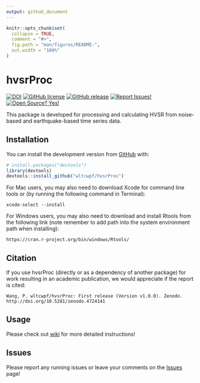```yaml
---
output: github_document
---
```


<!-- README.md is generated from README.Rmd. Please edit that file -->

```r
knitr::opts_chunk$set(
  collapse = TRUE,
  comment = "#>",
  fig.path = "man/figures/README-",
  out.width = "100%"
)
```
# hvsrProc

<!-- badges: start -->
[![DOI](https://img.shields.io/badge/DOI-10.5281/zenodo.4724141-0096FF.svg)](https://zenodo.org/badge/latestdoi/358467058)
[![GitHub license](https://img.shields.io/badge/License-MIT-green.svg)](https://github.com/wltcwpf/hvsrProc/blob/master/LICENSE.md)
[![GitHub release](https://img.shields.io/badge/Release-v1.0.0-blue.svg)](https://github.com/wltcwpf/hvsrProc/releases)
[![Report Issues!](https://img.shields.io/badge/Report%20Issues-Here-1abc9c.svg)](https://github.com/wltcwpf/hvsrProc/issues)
[![Open Source? Yes!](https://img.shields.io/badge/Open%20Source-Yes-green.svg)](https://github.com/wltcwpf/hvsrProc)
<!-- badges: end -->

This package is developed for processing and calculating HVSR from noise-based and earthquake-based time series data.

## Installation

You can install the development version from [GitHub](https://github.com/) with:

``` r
# install.packages("devtools")
library(devtools)
devtools::install_github("wltcwpf/hvsrProc")
```

For Mac users, you may also need to download Xcode for command line tools or (by running the following command in Terminal):
```
xcode-select --install
```

For Windows users, you may also need to download and install Rtools from the following link (note remember to add path into the system environment path when installing):
```
https://cran.r-project.org/bin/windows/Rtools/
```

## Citation
If you use hvsrProc (directly or as a dependency of another package) for work resulting in an academic publication, we would appreciate if the report is cited:
```
Wang, P. wltcwpf/hvsrProc: First release (Version v1.0.0). Zenodo. http://doi.org/10.5281/zenodo.4724141
```


## Usage

Please check out [wiki](https://github.com/wltcwpf/hvsrProc/wiki) for more detailed instructions!


## Issues

Please report any running issues or leave your comments on the [Issues](https://github.com/wltcwpf/hvsrProc/issues) page!



